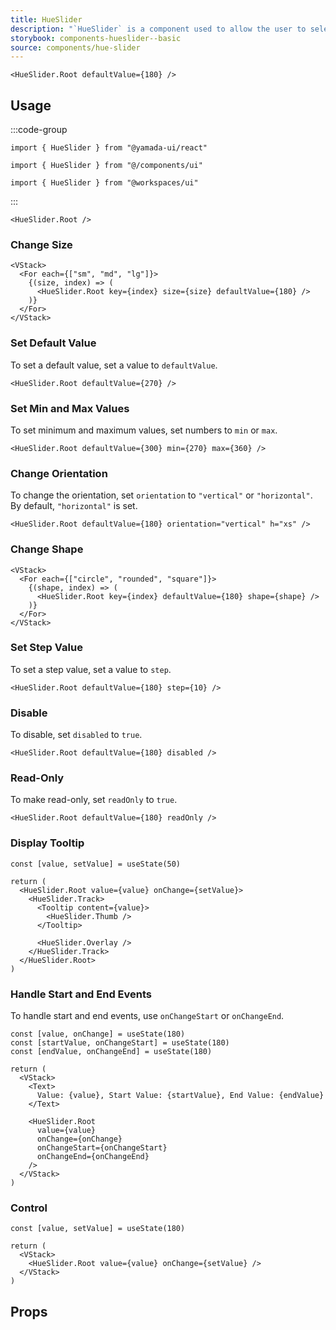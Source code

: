 ```yaml
---
title: HueSlider
description: "`HueSlider` is a component used to allow the user to select a color hue."
storybook: components-hueslider--basic
source: components/hue-slider
---
```


```tsx preview
<HueSlider.Root defaultValue={180} />
```

## Usage

:::code-group

```tsx [package]
import { HueSlider } from "@yamada-ui/react"
```

```tsx [alias]
import { HueSlider } from "@/components/ui"
```

```tsx [monorepo]
import { HueSlider } from "@workspaces/ui"
```

:::

```tsx
<HueSlider.Root />
```

### Change Size

```tsx preview
<VStack>
  <For each={["sm", "md", "lg"]}>
    {(size, index) => (
      <HueSlider.Root key={index} size={size} defaultValue={180} />
    )}
  </For>
</VStack>
```

### Set Default Value

To set a default value, set a value to `defaultValue`.

```tsx preview
<HueSlider.Root defaultValue={270} />
```

### Set Min and Max Values

To set minimum and maximum values, set numbers to `min` or `max`.

```tsx preview
<HueSlider.Root defaultValue={300} min={270} max={360} />
```

### Change Orientation

To change the orientation, set `orientation` to `"vertical"` or `"horizontal"`. By default, `"horizontal"` is set.

```tsx preview
<HueSlider.Root defaultValue={180} orientation="vertical" h="xs" />
```

### Change Shape

```tsx preview
<VStack>
  <For each={["circle", "rounded", "square"]}>
    {(shape, index) => (
      <HueSlider.Root key={index} defaultValue={180} shape={shape} />
    )}
  </For>
</VStack>
```

### Set Step Value

To set a step value, set a value to `step`.

```tsx preview
<HueSlider.Root defaultValue={180} step={10} />
```

### Disable

To disable, set `disabled` to `true`.

```tsx preview
<HueSlider.Root defaultValue={180} disabled />
```

### Read-Only

To make read-only, set `readOnly` to `true`.

```tsx preview
<HueSlider.Root defaultValue={180} readOnly />
```

### Display Tooltip

```tsx preview functional
const [value, setValue] = useState(50)

return (
  <HueSlider.Root value={value} onChange={setValue}>
    <HueSlider.Track>
      <Tooltip content={value}>
        <HueSlider.Thumb />
      </Tooltip>

      <HueSlider.Overlay />
    </HueSlider.Track>
  </HueSlider.Root>
)
```

### Handle Start and End Events

To handle start and end events, use `onChangeStart` or `onChangeEnd`.

```tsx preview functional
const [value, onChange] = useState(180)
const [startValue, onChangeStart] = useState(180)
const [endValue, onChangeEnd] = useState(180)

return (
  <VStack>
    <Text>
      Value: {value}, Start Value: {startValue}, End Value: {endValue}
    </Text>

    <HueSlider.Root
      value={value}
      onChange={onChange}
      onChangeStart={onChangeStart}
      onChangeEnd={onChangeEnd}
    />
  </VStack>
)
```

### Control

```tsx preview functional
const [value, setValue] = useState(180)

return (
  <VStack>
    <HueSlider.Root value={value} onChange={setValue} />
  </VStack>
)
```

## Props

<PropsTable name="hue-slider" />
